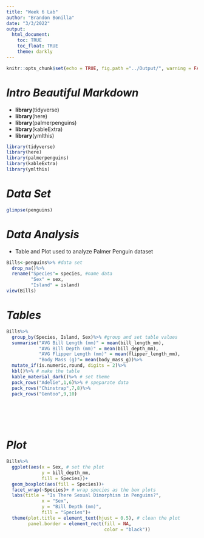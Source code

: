 ```yaml
---
title: "Week 6 Lab"
author: "Brandon Bonilla"
date: "3/3/2022"
output: 
  html_document:
    toc: TRUE
    toc_float: TRUE
    theme: darkly
---
```


```r
knitr::opts_chunk$set(echo = TRUE, fig.path ="../Output/", warning = FALSE, message = FALSE)
```

# *Intro Beautiful Markdown*

* **library**(tidyverse)
* **library**(here)
* **library**(palmerpenguins)
* **library**(kableExtra)
* **library**(ymlthis)
```r
library(tidyverse)
library(here)
library(palmerpenguins)
library(kableExtra)
library(ymlthis)
```

# *Data Set*
 
```r
glimpse(penguins)
```
# *Data Analysis*
* Table and Plot used to analyze Palmer Penguin dataset
```r
Bills<-penguins%>% #data set
  drop_na()%>%
  rename("Species"= species, #name data
         "Sex" = sex,
         "Island" = island)
view(Bills)

```
# *Tables*
```r
Bills%>%
  group_by(Species, Island, Sex)%>% #group and set table values
  summarise("AVG Bill Length (mm)" = mean(bill_length_mm),
            "AVG Bill Depth (mm)" = mean(bill_depth_mm),
            "AVG Flipper Length (mm)" = mean(flipper_length_mm),
            "Body Mass (g)"= mean(body_mass_g))%>%
  mutate_if(is.numeric,round, digits = 2)%>%
  kbl()%>% # make the table
  kable_material_dark()%>% # set theme
  pack_rows("Adelie",1,6)%>% # speparate data
  pack_rows("Chinstrap",7,8)%>%
  pack_rows("Gentoo",9,10)

  





```


# *Plot*  
```r
Bills%>%
  ggplot(aes(x = Sex, # set the plot
             y = bill_depth_mm,
             fill = Species))+
  geom_boxplot(aes(fill = Species))+
  facet_wrap(~Species)+ # wrap species as the box plots
  labs(title = "Is There Sexual Dimorphism in Penguins?",
             x = "Sex",
             y = "Bill Depth (mm)",
             fill = "Species")+
  theme(plot.title = element_text(hjust = 0.5), # clean the plot
        panel.border = element_rect(fill = NA,
                                    color = "black"))
  
  
```

